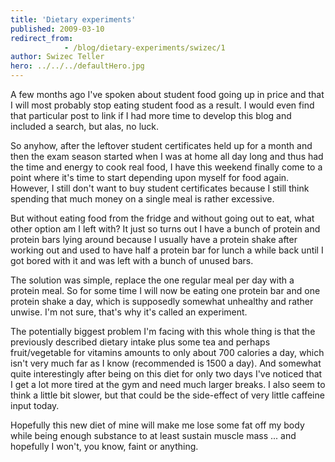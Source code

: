 ```yaml
---
title: 'Dietary experiments'
published: 2009-03-10
redirect_from: 
            - /blog/dietary-experiments/swizec/1
author: Swizec Teller
hero: ../../../defaultHero.jpg
---
```

A few months ago I've spoken about student food going up in price and that I will most probably stop eating student food as a result. I would even find that particular post to link if I had more time to develop this blog and included a search, but alas, no luck.

So anyhow, after the leftover student certificates held up for a month and then the exam season started when I was at home all day long and thus had the time and energy to cook real food, I have this weekend finally come to a point where it's time to start depending upon myself for food again. However, I still don't want to buy student certificates because I still think spending that much money on a single meal is rather excessive.

But without eating food from the fridge and without going out to eat, what other option am I left with? It just so turns out I have a bunch of protein and protein bars lying around because I usually have a protein shake after working out and used to have half a protein bar for lunch a while back until I got bored with it and was left with a bunch of unused bars.

The solution was simple, replace the one regular meal per day with a protein meal. So for some time I will now be eating one protein bar and one protein shake a day, which is supposedly somewhat unhealthy and rather unwise. I'm not sure, that's why it's called an experiment.

The potentially biggest problem I'm facing with this whole thing is that the previously described dietary intake plus some tea and perhaps fruit/vegetable for vitamins amounts to only about 700 calories a day, which isn't very much far as I know (recommended is 1500 a day). And somewhat quite interestingly after being on this diet for only two days I've noticed that I get a lot more tired at the gym and need much larger breaks. I also seem to think a little bit slower, but that could be the side-effect of very little caffeine input today.

Hopefully this new diet of mine will make me lose some fat off my body while being enough substance to at least sustain muscle mass ... and hopefully I won't, you know, faint or anything.